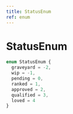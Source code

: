 ```yaml
---
title: StatusEnum
ref: enum
---
```


# StatusEnum

```ts
enum StatusEnum {
  graveyard = -2,
  wip = -1,
  pending = 0,
  ranked = 1,
  approved = 2,
  qualified = 3,
  loved = 4
}
```
